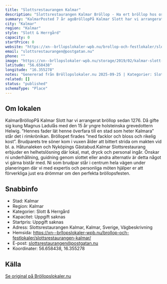 ```yaml
---
title: "Slottsrestaurangen Kalmar"
description: "Slottsrestaurangen Kalmar Bröllop - Ha ert bröllop hos oss på Slottsrestaurangen Kalmar. Se vår fina Bröllopslokal. Skicka gärna en förfrågan så hjälper vi Er!"
summary: "KalmarPosted 7 år agoBröllopPå Kalmar Slott har vi arrangerat bröllop sedan 1276. Då gifte sig kung Magnus Ladulås med den 15 år yngre holsteinska grevedottern Helwig. ”Hennes fader lät henne…"
city: "Kalmar"
region: "Kalmar"
style: "Slott & Herrgård"
capacity: 0
startPrice: 0
website: "https://xn--brllopslokaler-wpb.nu/brollop-och-festlokaler/slottsrestaurangen-kalmar/"
email: "slottsrestaurangen@postgatan.nu"
phone: ""
image: "https://xn--brllopslokaler-wpb.nu/storage/2019/02/kalmar-slott-brollop-brollopslokal-festlokal-_Custom_.webp"
latitude: "56.658438"
longitude: "16.355278"
notes: "Genererad från Bröllopslokaler.nu 2025-09-25 | Kategorier: Slott & Herrgård"
related: []
status: "published"
schemaType: "Place"
---
```


## Om lokalen

KalmarBröllopPå Kalmar Slott har vi arrangerat bröllop sedan 1276. Då gifte sig kung Magnus Ladulås med den 15 år yngre holsteinska grevedottern Helwig. ”Hennes fader lät henne överfara till en stad som heter Kalmara” står det i rimkrönikan. Bröllopet firades ”med facklor och bloss och rikelig kost”. Brudparets tre söner kom i vuxen ålder att bittert strida om makten vid bl. a. Håtunaleken och Nyköpings Gästabud.Kalmar Slottsrestaurang erbjuder en helhetslösning där lokal, mat, dryck och personal ingår. Önskar ni underhållning, guidning genom slottet eller andra alternativ är detta något vi gärna bistår med. Ni som brudpar står i centrum hela vägen under planeringen där vi med expertis och personliga möten hjälper er att förverkliga just era drömmar om den perfekta bröllopsfesten.

## Snabbinfo

- Stad: Kalmar
- Region: Kalmar
- Kategorier: Slott & Herrgård
- Kapacitet: Uppgift saknas
- Startpris: Uppgift saknas
- Adress: Slottsrestaurangen Kalmar, Kalmar, Sverige, Vägbeskrivning
- Hemsida: https://xn--brllopslokaler-wpb.nu/brollop-och-festlokaler/slottsrestaurangen-kalmar/
- E-post: slottsrestaurangen@postgatan.nu
- Koordinater: 56.658438, 16.355278

## Källa

[Se original på Bröllopslokaler.nu](https://xn--brllopslokaler-wpb.nu/brollop-och-festlokaler/slottsrestaurangen-kalmar/)

